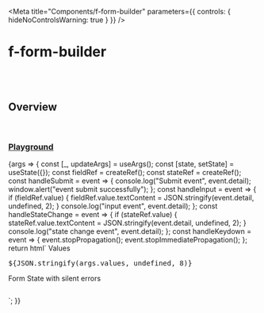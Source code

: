 
<Meta
	title="Components/f-form-builder"
	parameters={{
		controls: { hideNoControlsWarning: true }
	}}
/>

# f-form-builder

<br />
<br />

## Overview

<f-divider></f-divider>

<br />

### [Playground](/story/components-f-form-builder--playground)

<Canvas>
	<Story
		name="Playground"
		argTypes={{
			field: {
				control: "object"
			},
			values: { control: "object" },
			variant: {
				control: "select",
				options: ["curved", "round", "block"]
			},
			category: {
				control: "select",
				options: ["fill", "transparent", "outline"]
			},
			size: {
				control: "select",
				options: ["medium", "small"]
			},
			gap: {
				control: "select",
				options: ["large", "medium", "small", "x-small"]
			}
		}}
		args={{
			field,
			values: { singleSelect: "First", selectBox: ["option 1"], nestedArray: [] },
			variant: "curved",
			category: "fill",
			size: "medium",
			gap: "medium"
		}}
	>
		{args => {
			const [_, updateArgs] = useArgs();
			const [state, setState] = useState({});
			const fieldRef = createRef();
			const stateRef = createRef();
			const handleSubmit = event => {
				console.log("Submit event", event.detail);
				window.alert("event submit successfully");
			};
			const handleInput = event => {
				if (fieldRef.value) {
					fieldRef.value.textContent = JSON.stringify(event.detail, undefined, 2);
				}
				console.log("input event", event.detail);
			};
			const handleStateChange = event => {
				if (stateRef.value) {
					stateRef.value.textContent = JSON.stringify(event.detail, undefined, 2);
				}
				console.log("state change event", event.detail);
			};
			const handleKeydown = event => {
				event.stopPropagation();
				event.stopImmediatePropagation();
			};
			return html` <f-div padding="medium" gap="medium" height="100%" overflow="scroll">
				<f-form-builder
					.field=${args.field}
					.values=${args.values}
					.variant=${args.variant}
					.category=${args.category}
					.size=${args.size}
					.gap=${args.gap}
					.label=${{
						title: "Form label",
						description: "Description about form",
						iconTooltip: "Form more info"
					}}
					@submit=${handleSubmit}
					@input=${handleInput}
					@keydown=${handleKeydown}
					@state-change=${handleStateChange}
				>
					<f-div>
						<f-button label="submit" type="submit"></f-button>
					</f-div>
				</f-form-builder>
				<f-divider></f-divider>
				<f-div width="400px" height="hug-content" direction="column" gap="small" overflow="scroll">
					<f-text>Values</f-text>
					<pre ${ref(fieldRef)}>${JSON.stringify(args.values, undefined, 8)}</pre>
					<f-divider></f-divider>
					<f-text size="large" weight="bold" state="secondary"
						>Form State with silent errors</f-text
					>
					<pre ${ref(stateRef)}></pre>
				</f-div>
			</f-div>`;
		}}
	</Story>
</Canvas>

<br />

<Properties />
